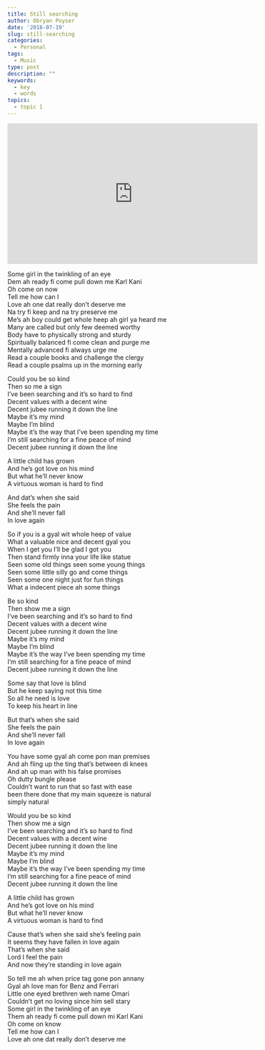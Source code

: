 ```yaml
---
title: Still searching
author: Obryan Poyser
date: '2018-07-19'
slug: still-searching
categories:
  - Personal
tags:
  - Music
type: post
description: ""
keywords:
  - key
  - words
topics:
  - topic 1
---
```


<iframe width="560" height="315" src="https://www.youtube.com/embed/YsunfX4FwHM" frameborder="0" allow="autoplay; encrypted-media" allowfullscreen></iframe>


Some girl in the twinkling of an eye  
Dem ah ready fi come pull down me Karl Kani  
Oh come on now  
Tell me how can I  
Love ah one dat really don't deserve me  
Na try fi keep and na try preserve me  
Me's ah boy could get whole heep ah girl ya heard me  
Many are called but only few deemed worthy  
Body have to physically strong and sturdy  
Spiritually balanced fi come clean and purge me  
Mentally advanced fi always urge me  
Read a couple books and challenge the clergy  
Read a couple psalms up in the morning early  

Could you be so kind  
Then so me a sign  
I've been searching and it's so hard to find  
Decent values with a decent wine  
Decent jubee running it down the line  
Maybe it's my mind  
Maybe I'm blind  
Maybe it's the way that I've been spending my time  
I'm still searching for a fine peace of mind  
Decent jubee running it down the line  

A little child has grown  
And he's got love on his mind  
But what he'll never know  
A virtuous woman is hard to find  

And dat's when she said  
She feels the pain  
And she'll never fall  
In love again  

So if you is a gyal wit whole heep of value  
What a valuable nice and decent gyal you  
When I get you I'll be glad I got you  
Then stand firmly inna your life like statue  
Seen some old things seen some young things  
Seen some little silly go and come things  
Seen some one night just for fun things  
What a indecent piece ah some things  

Be so kind  
Then show me a sign  
I've been searching and it's so hard to find  
Decent values with a decent wine  
Decent jubee running it down the line  
Maybe it's my mind  
Maybe I'm blind  
Maybe it's the way I've been spending my time  
I'm still searching for a fine peace of mind  
Decent jubee running it down the line  

Some say that love is blind  
But he keep saying not this time  
So all he need is love  
To keep his heart in line  

But that's when she said  
She feels the pain  
And she'll never fall  
In love again  

You have some gyal ah come pon man premises  
And ah fling up the ting that's between di knees  
And ah up man with his false promises  
Oh dutty bungle please  
Couldn't want to run that so fast with ease  
been there done that my main squeeze is natural  
simply natural  

Would you be so kind  
Then show me a sign  
I've been searching and it's so hard to find  
Decent values with a decent wine  
Decent jubee running it down the line  
Maybe it's my mind  
Maybe I'm blind  
Maybe it's the way I've been spending my time  
I'm still searching for a fine peace of mind  
Decent jubee running it down the line  

A little child has grown  
And he's got love on his mind  
But what he'll never know  
A virtuous woman is hard to find  

Cause that's when she said she's feeling pain  
It seems they have fallen in love again  
That's when she said  
Lord I feel the pain  
And now they're standing in love again  

So tell me ah when price tag gone pon annany  
Gyal ah love man for Benz and Ferrari  
Little one eyed brethren weh name Omari  
Couldn't get no loving since him sell stary  
Some girl in the twinkling of an eye  
Them ah ready fi come pull down mi Karl Kani  
Oh come on know  
Tell me how can I  
Love ah one dat really don't deserve me  
